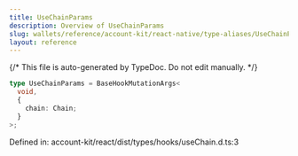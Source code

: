 ```yaml
---
title: UseChainParams
description: Overview of UseChainParams
slug: wallets/reference/account-kit/react-native/type-aliases/UseChainParams
layout: reference
---
```


{/* This file is auto-generated by TypeDoc. Do not edit manually. */}

```ts
type UseChainParams = BaseHookMutationArgs<
  void,
  {
    chain: Chain;
  }
>;
```

Defined in: account-kit/react/dist/types/hooks/useChain.d.ts:3
